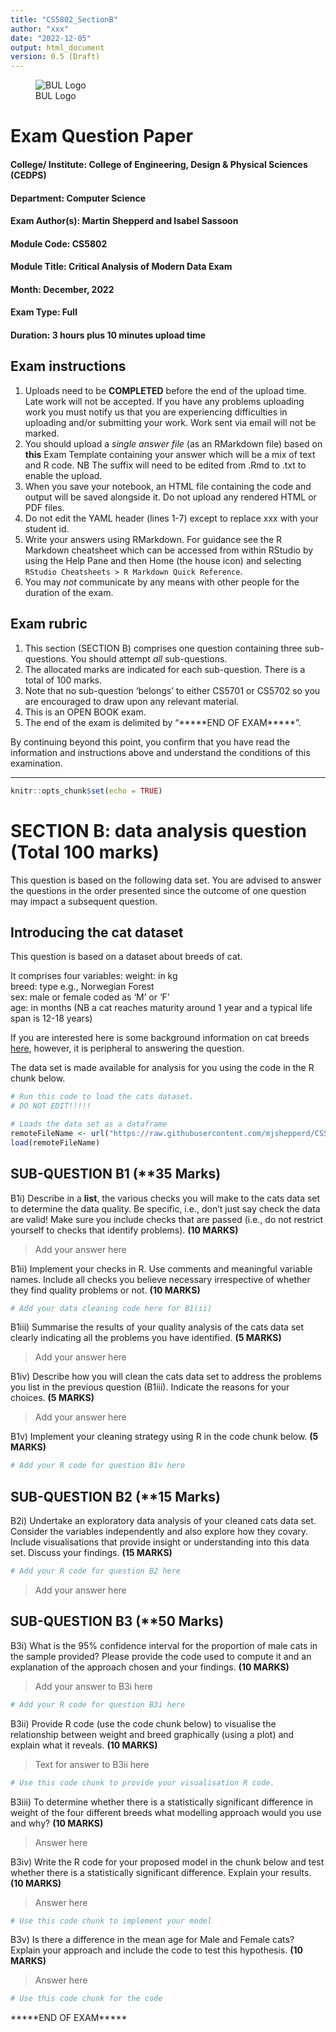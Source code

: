 ```yaml
---
title: "CS5802_SectionB"
author: "xxx"
date: "2022-12-05"
output: html_document
version: 0.5 (Draft)
---
```


![BUL Logo](https://www.brunel.ac.uk/SiteElements/images/brunel-logo-blue.png)

# Exam Question Paper

#### College/ Institute:	College of Engineering, Design & Physical Sciences (CEDPS)
#### Department: Computer Science	
#### Exam Author(s): Martin Shepperd and Isabel Sassoon
#### Module Code: CS5802
#### Module Title: Critical Analysis of Modern Data Exam
#### Month: December,	2022
#### Exam Type: Full
#### Duration: 3 hours plus 10 minutes upload time  


## Exam instructions  

1. Uploads need to be **COMPLETED** before the end of the upload time.  Late work will not be accepted.  If you have any problems uploading work you must notify us that you are experiencing difficulties in uploading and/or submitting your work.  Work sent via email will not be marked.  
2. You should upload a *single answer file* (as an RMarkdown file) based on **this** Exam Template containing your answer which will be a mix of text and R code.  NB The suffix will need to be edited from .Rmd to .txt to enable the upload.  
3. When you save your notebook, an HTML file containing the code and output will be saved alongside it.  Do not upload any rendered HTML or PDF files.  
4. Do not edit the YAML header (lines 1-7) except to replace xxx with your student id.  
5. Write your answers using RMarkdown.  For guidance see the R Markdown cheatsheet which can be accessed from within RStudio by using the Help Pane and then Home (the house icon) and selecting `RStudio Cheatsheets > R Markdown Quick Reference`.  
6. You may *not* communicate by any means with other people for the duration of the exam.  


## Exam rubric

1. This section (SECTION B) comprises one question containing three sub-questions.  You should attempt *all* sub-questions.  
2. The allocated marks are indicated for each sub-question.  There is a total of 100 marks.  
3. Note that no sub-question 'belongs' to either CS5701 or CS5702 so you are encouraged to draw upon any relevant material.  
4. This is an OPEN BOOK exam.  
5. The end of the exam is delimited by "*****END OF EXAM*****".    

By continuing beyond this point, you confirm that you have read the information and instructions above and understand the conditions of this examination.  

---

```r
knitr::opts_chunk$set(echo = TRUE)
```

# SECTION B: data analysis question (Total 100 marks)

This question is based on the following data set.  You are advised to answer the questions in the order presented since the outcome of one question may impact a subsequent question.  


## Introducing the cat dataset

This question is based on a dataset about breeds of cat.

It comprises four variables:
weight: in kg  
breed: type e.g., Norwegian Forest  
sex: male or female coded as 'M' or 'F'  
age: in months (NB a cat reaches maturity around 1 year and a typical life span is 12-18 years)  

If you are interested here is some background information on cat breeds [here](https://www.purina.com/cats/cat-breeds), however, it is peripheral to answering the question.

The data set is made available for analysis for you using the code in the R chunk below.


```r
# Run this code to load the cats dataset.
# DO NOT EDIT!!!!!

# Loads the data set as a dataframe
remoteFileName <- url("https://raw.githubusercontent.com/mjshepperd/CS5702-Data/master/cats.rda?dl=1")
load(remoteFileName)
```


## SUB-QUESTION B1 (**35 Marks)

B1i) Describe in a **list**, the various checks you will make to the cats data set to determine the data quality.  Be specific, i.e., don't just say check the data are valid!  Make sure you include checks that are passed (i.e., do not restrict yourself to checks that identify problems).  **(10 MARKS)**

> Add your answer here



B1ii) Implement your checks in R. Use comments and meaningful variable names. Include all checks you believe necessary irrespective of whether they find quality problems or not. **(10 MARKS)**

```r
# Add your data cleaning code here for B1(ii)

```


B1iii) Summarise the results of your quality analysis of the cats data set clearly indicating all the problems you have identified.  **(5 MARKS)**

> Add your answer here



B1iv) Describe how you will clean the cats data set to address the problems you list in the previous question (B1iii).  Indicate the reasons for your choices. **(5 MARKS)**


> Add your answer here



B1v) Implement your cleaning strategy using R in the code chunk below. **(5 MARKS)** 

```r
# Add your R code for question B1v here

```



## SUB-QUESTION B2 (**15 Marks)

B2i) Undertake an exploratory data analysis of your cleaned cats data set.  Consider the variables independently and also explore how they covary.  Include visualisations that provide insight or understanding into this data set.  Discuss your findings.  **(15 MARKS)**

```r
# Add your R code for question B2 here

```


> Add your answer here



## SUB-QUESTION B3 (**50 Marks)

B3i) What is the 95% confidence interval for the proportion of male cats in the sample provided? Please provide the code used to compute it and an explanation of the approach chosen and your findings.  **(10 MARKS)**

> Add your answer to B3i here



```r
# Add your R code for question B3i here


```



B3ii) Provide R code (use the code chunk below) to visualise the relationship between weight and breed graphically (using a plot) and explain what it reveals. **(10 MARKS)**

> Text for answer to B3ii here


```r
# Use this code chunk to provide your visualisation R code. 


```




B3iii) To determine whether there is a statistically significant difference in weight of the four different breeds what modelling approach would you use and why? **(10 MARKS)**  

> Answer here  



B3iv) Write the R code for your proposed model in the chunk below and test whether there is a statistically significant difference.  Explain your results. **(10 MARKS)**

> Answer here  


```r
# Use this code chunk to implement your model
```



B3v) Is there a difference in the mean age for Male and Female cats? Explain your approach and include the code to test this hypothesis. **(10 MARKS)**

> Answer here  


```r
# Use this code chunk for the code
```


*****END OF EXAM*****
